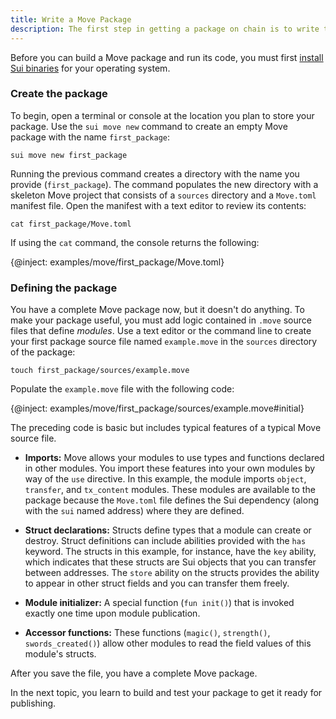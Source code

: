 ```yaml
---
title: Write a Move Package
description: The first step in getting a package on chain is to write the Move code that defines the logic of your package. The structure of a Move package is similar to those in Rust.
---
```


Before you can build a Move package and run its code, you must first [install Sui binaries](../getting-started/sui-install.mdx) for your operating system.

### Create the package

To begin, open a terminal or console at the location you plan to store your package. Use the `sui move new` command to create an empty Move package with the name `first_package`:

``` shell
sui move new first_package
```

Running the previous command creates a directory with the name you provide (`first_package`). The command populates the new directory with a skeleton Move project that consists of a `sources` directory and a `Move.toml` manifest file. Open the manifest with a text editor to review its contents:

```shell
cat first_package/Move.toml
```

If using the `cat` command, the console returns the following:

{@inject: examples/move/first_package/Move.toml}

### Defining the package

You have a complete Move package now, but it doesn't do anything. To make your package useful, you must add logic contained in `.move` source files that define *modules*. Use a text editor or the command line to create your first package source file named `example.move` in the `sources` directory of the package:

``` shell
touch first_package/sources/example.move
```

Populate the `example.move` file with the following code:

{@inject: examples/move/first_package/sources/example.move#initial}

The preceding code is basic but includes typical features of a typical Move source file. 

- **Imports:** Move allows your modules to use types and functions declared in other modules. You import these features into your own modules by way of the `use` directive. In this example, the module imports `object`, `transfer`, and `tx_content` modules. These modules are available to the package because the `Move.toml` file defines the Sui dependency (along with the `sui` named address) where they are defined.

- **Struct declarations:** Structs define types that a module can create or destroy. Struct definitions can include abilities provided with the `has` keyword. The structs in this example, for instance, have the `key` ability, which indicates that these structs are Sui objects that you can transfer between addresses. The `store` ability on the structs provides the ability to appear in other struct fields and you can transfer them freely.

- **Module initializer:** A special function (`fun init()`) that is invoked exactly one time upon module publication.
    
- **Accessor functions:** These functions (`magic()`, `strength()`, `swords_created()`) allow other modules to read the field values of this module's structs.

After you save the file, you have a complete Move package. 

In the next topic, you learn to build and test your package to get it ready for publishing.
